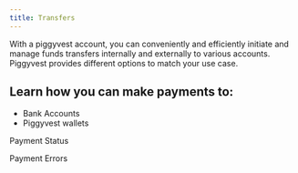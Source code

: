 ```yaml
---
title: Transfers
---
```

With a piggyvest account, you can conveniently and efficiently initiate and manage funds transfers internally and externally to various accounts. Piggyvest provides different options to match your use case.

## Learn how you can make payments to:
- Bank Accounts
- Piggyvest wallets

Payment Status


Payment Errors
